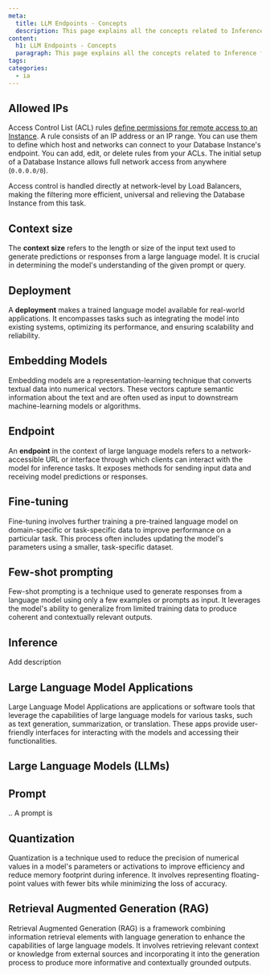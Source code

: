 ```yaml
---
meta:
  title: LLM Endpoints - Concepts
  description: This page explains all the concepts related to Inference for LLMs
content:
  h1: LLM Endpoints - Concepts
  paragraph: This page explains all the concepts related to Inference for LLMs
tags: 
categories:
  - ia
---
```


## Allowed IPs

Access Control List (ACL) rules [define permissions for remote access to an Instance](/ai-data/llm-inference/how-to/manage-allowed-ip-addresses/). A rule consists of an IP address or an IP range. You can use them to define which host and networks can connect to your Database Instance's endpoint. You can add, edit, or delete rules from your ACLs. The initial setup of a Database Instance allows full network access from anywhere (`0.0.0.0/0`).

Access control is handled directly at network-level by Load Balancers, making the filtering more efficient, universal and relieving the Database Instance from this task.

## Context size

The **context size** refers to the length or size of the input text used to generate predictions or responses from a large language model. It is crucial in determining the model's understanding of the given prompt or query.

## Deployment

A **deployment** makes a trained language model available for real-world applications. It encompasses tasks such as integrating the model into existing systems, optimizing its performance, and ensuring scalability and reliability.

## Embedding Models

Embedding models are a representation-learning technique that converts textual data into numerical vectors. These vectors capture semantic information about the text and are often used as input to downstream machine-learning models or algorithms.

## Endpoint

An **endpoint** in the context of large language models refers to a network-accessible URL or interface through which clients can interact with the model for inference tasks. It exposes methods for sending input data and receiving model predictions or responses.

## Fine-tuning

Fine-tuning involves further training a pre-trained language model on domain-specific or task-specific data to improve performance on a particular task. This process often includes updating the model's parameters using a smaller, task-specific dataset.

## Few-shot prompting

Few-shot prompting is a technique used to generate responses from a language model using only a few examples or prompts as input. It leverages the model's ability to generalize from limited training data to produce coherent and contextually relevant outputs.


## Inference
Add description

## Large Language Model Applications

Large Language Model Applications are applications or software tools that leverage the capabilities of large language models for various tasks, such as text generation, summarization, or translation. These apps provide user-friendly interfaces for interacting with the models and accessing their functionalities.

## Large Language Models (LLMs)
## Prompt

.. A prompt is
## Quantization

Quantization is a technique used to reduce the precision of numerical values in a model's parameters or activations to improve efficiency and reduce memory footprint during inference. It involves representing floating-point values with fewer bits while minimizing the loss of accuracy.

## Retrieval Augmented Generation (RAG)

Retrieval Augmented Generation (RAG) is a framework combining information retrieval elements with language generation to enhance the capabilities of large language models. It involves retrieving relevant context or knowledge from external sources and incorporating it into the generation process to produce more informative and contextually grounded outputs.

